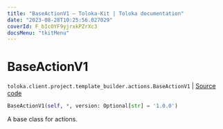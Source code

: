 ```yaml
---
title: "BaseActionV1 — Toloka-Kit | Toloka documentation"
date: "2023-08-28T10:25:56.027029"
coverId: F_bIcOYF9yjrxkPZrXc3
docsMenu: "tkitMenu"
---
```


# BaseActionV1

`toloka.client.project.template_builder.actions.BaseActionV1` | [Source code](https://github.com/Toloka/toloka-kit/blob/v1.2.1/src/client/project/template_builder/actions.py#L26)

```python
BaseActionV1(self, *, version: Optional[str] = '1.0.0')
```

A base class for actions.
